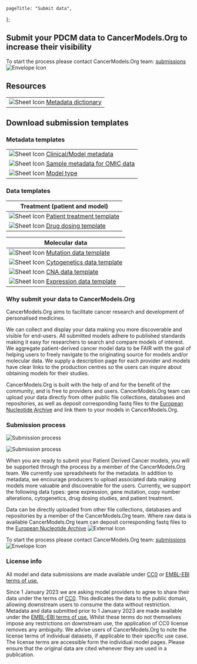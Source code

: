 
[comment]: # "Metadata"
[comment]: # "Page title = h1 in banner"

	pageTitle: "Submit data",
};

[comment]: # "Page content below"
[comment]: # "Can include html tags"

## Submit your PDCM data to CancerModels.Org to increase their visibility

To start the process please contact CancerModels.Org team: [submissions](mailto:helpdesk@cancermodels.org?subject=PDCM%20producer:%20Data%20Submission%20request)&nbsp;<img className="d-inline" src="/img/envelope-icon.svg" title="Envelope Icon" alt="Envelope Icon"/>

## Resources

<div className="col-12 col-lg-6">

|                                                                                                                                                                  |
| ---------------------------------------------------------------------------------------------------------------------------------------------------------------- |
| <img className="d-inline" src="/img/sheet-icon.svg" title="Sheet Icon" alt="Sheet Icon"/>&nbsp;[Metadata dictionary](/static/templates/metadata_dictionary.xlsx) |

</div>

## Download submission templates

### Metadata templates

<div className="col-12 col-lg-6">

|                                                                                                                                                                                |
| ------------------------------------------------------------------------------------------------------------------------------------------------------------------------------ |
| <img className="d-inline" src="/img/sheet-icon.svg" title="Sheet Icon" alt="Sheet Icon"/>&nbsp;[Clinical/Model metadata](/static/templates/metadata_template.xlsx)             |
| <img className="d-inline" src="/img/sheet-icon.svg" title="Sheet Icon" alt="Sheet Icon"/>&nbsp;[Sample metadata for OMIC data](/static/templates/sampleplatform_template.xlsx) |
| <img className="d-inline" src="/img/sheet-icon.svg" title="Sheet Icon" alt="Sheet Icon"/>&nbsp;[Model type](/static/templates/metadata_template-cell_model.xlsx)               |

</div>

### Data templates

<div className="d-block d-lg-flex">
  <div className="col-12 col-lg-6">

| Treatment (patient and model)                                                                                                                                                 |
| ----------------------------------------------------------------------------------------------------------------------------------------------------------------------------- |
| <img className="d-inline" src="/img/sheet-icon.svg" title="Sheet Icon" alt="Sheet Icon"/>&nbsp;[Patient treatment template](/static/templates/patienttreatment_template.xlsx) |
| <img className="d-inline" src="/img/sheet-icon.svg" title="Sheet Icon" alt="Sheet Icon"/>&nbsp;[Drug dosing template](/static/templates/drug_dosing_template.xlsx)            |

  </div>
  <div className="col-12 col-lg-6">

| Molecular data                                                                                                                                                             |
| -------------------------------------------------------------------------------------------------------------------------------------------------------------------------- |
| <img className="d-inline" src="/img/sheet-icon.svg" title="Sheet Icon" alt="Sheet Icon"/>&nbsp;[Mutation data template](/static/templates/mutation_template_external.xlsx) |
| <img className="d-inline" src="/img/sheet-icon.svg" title="Sheet Icon" alt="Sheet Icon"/>&nbsp;[Cytogenetics data template](/static/templates/cytogenetics_template.xlsx)  |
| <img className="d-inline" src="/img/sheet-icon.svg" title="Sheet Icon" alt="Sheet Icon"/>&nbsp;[CNA data template](/static/templates/cna_template.xlsx)                    |
| <img className="d-inline" src="/img/sheet-icon.svg" title="Sheet Icon" alt="Sheet Icon"/>&nbsp;[Expression data template](/static/templates/expression_template.xlsx)      |

  </div>
</div>

### Why submit your data to CancerModels.Org

CancerModels.Org aims to facilitate cancer research and development of personalised medicines.

We can collect and display your data making you more discoverable and visible for end-users. All submitted models adhere to published standards making it easy for researchers to search and compare models of interest. We aggregate patient-derived cancer model data to be FAIR with the goal of helping users to freely navigate to the originating source for models and/or molecular data. We supply a description page for each provider and models have clear links to the production centres so the users can inquire about obtaining models for their studies.

CancerModels.Org is built with the help of and for the benefit of the community, and is free to providers and users.
CancerModels.Org team can upload your data directly from other public file collections, databases and repositories, as well as deposit corresponding fastq files to the [European Nucleotide Archive](https://www.ebi.ac.uk/ena/browser/home) and link them to your models in CancerModels.Org.

### Submission process

<div className="d-none d-md-block">

[comment]: # "Desktop image"

![Submission process](/img/submitModelProcess-horizontal.svg "Submission process")

</div>
<div className="d-md-none">

[comment]: # "Mobile image"

![Submission process](/img/submitModelProcess-vertical.svg "Submission process")

</div>

When you are ready to submit your Patient Derived Cancer models, you will be supported through the process by a member of the CancerModels.Org team. We currently use spreadsheets for the metadata. In addition to metadata, we encourage producers to upload associated data making models more valuable and discoverable for the users. Currently, we support the following data types: gene expression, gene mutation, copy number alterations, cytogenetics, drug dosing studies, and patient treatment.

Data can be directly uploaded from other file collections, databases and repositories by a member of the CancerModels.Org team. Where raw data is available CancerModels.Org team can deposit corresponding fastq files to the [European Nucleotide Archive](https://www.ebi.ac.uk/ena/browser/home)&nbsp;<img className="d-inline" src="/img/external-icon.svg" title="External Icon" alt="External Icon"/>

To start the process please contact CancerModels.Org team: [submissions](mailto:helpdesk@cancermodels.org?subject=PDCM%20producer:%20Data%20Submission%20request)&nbsp;<img className="d-inline" src="/img/envelope-icon.svg" title="Envelope Icon" alt="Envelope Icon"/>

### License info

All model and data submissions are made available under [CC0](https://creativecommons.org/share-your-work/public-domain/cc0/) or [EMBL-EBI terms of use.](https://www.ebi.ac.uk/about/terms-of-use)

Since 1 January 2023 we are asking model providers to agree to share their data under the terms of [CC0](https://creativecommons.org/share-your-work/public-domain/cc0/). This dedicates the data to the public domain, allowing downstream users to consume the data without restriction. Metadata and data submitted prior to 1 January 2023 are made available under the [EMBL-EBI terms of use.](https://www.ebi.ac.uk/about/terms-of-use) Whilst these terms do not themselves impose any restrictions on downstream use, the application of CC0 license removes any ambiguity. We advise users of CancerModels.Org to note the license terms of individual datasets, if applicable to their specific use case. The license terms are accessible form the individual model pages. Please ensure that the original data are cited whenever they are used in a publication.

[comment]: # "End page content - do not edit below this line"

